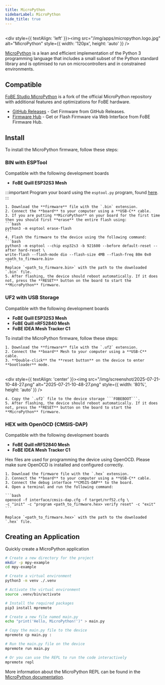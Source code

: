 ```yaml
---
title: MicroPython
sidebarLabel: MicroPython
hide_title: true
---
```


<br/><div style={{ textAlign: 'left' }}><img src="/img/apps/micropython.logo.jpg" alt="MicroPython" style={{ width: '120px', height: 'auto' }} /></div><br/>


[MicroPython](https://micropython.org) is a lean and efficient implementation of the Python 3
programming language that includes a small subset of the Python standard library and is
optimised to run on microcontrollers and in constrained environments.

## Compatible

[FoBE Studio MicroPython](https://github.com/fobe-projects/micropython) is a fork of the
official MicroPython repository with additional features and optimizations for FoBE hardware.

- [GitHub Releases](https://github.com/fobe-projects/micropython/releases) - Get Firmware from GitHub Releases.
- [Firmware Hub](/firmware-hub) - Get or Flash Firmware via Web Interface from FoBE Firmware Hub.

## Install

To install the MicroPython firmware, follow these steps:

### BIN with ESPTool

Compatible with the following development boards

- **FoBE Quill ESP32S3 Mesh**

:::important
Program your board using the ```esptool.py``` program, found
[here](https://docs.espressif.com/projects/esptool/en/latest/esp32s3/).
:::

    1. Download the **firmware** file with the `.bin` extension.
    2. Connect the **board** to your computer using a **USB-C** cable.
    3. If you are putting **MicroPython** on your board for the first time then you should first **erase** the entire flash using:
    ```bash
    python3 -m esptool erase-flash
    ```
    4. Flash the firmware to the device using the following command:
    ```bash
    python3 -m esptool --chip esp32s3 -b 921600 --before default-reset --after hard-reset \
    write-flash --flash-mode dio --flash-size 4MB --flash-freq 80m 0x0 <path_to_firmware.bin>
    ```
    Replace `<path_to_firmware.bin>` with the path to the downloaded `.bin` file.
    5. After flashing, the device should reboot automatically. If it does not, press the **RESET** button on the board to start the **MicroPython** firmware.

### UF2 with USB Storage

Compatible with the following development boards

- **FoBE Quill ESP32S3 Mesh**
- **FoBE Quill nRF52840 Mesh**
- **FoBE IDEA Mesh Tracker C1**

To install the MicroPython firmware, follow these steps:

    1. Download the **firmware** file with the `.uf2` extension.
    2. Connect the **board** Mesh to your computer using a **USB-C** cable.
    3. **Double-click** the **reset button** on the device to enter **bootloader** mode.

<br/><div style={{ textAlign: 'center' }}><img src="/img/screenshot/2025-07-21-10-48-27.png" alt="2025-07-21-10-48-27.png" style={{ width: '80%', height: 'auto' }} /></div><br/>

    4. Copy the `.uf2` file to the device storage ```FOBEBOOT```.
    5. After flashing, the device should reboot automatically. If it does not, press the **RESET** button on the board to start the **MicroPython** firmware.

### HEX with OpenOCD (CMSIS-DAP)
Compatible with the following development boards

- **FoBE Quill nRF52840 Mesh**
- **FoBE IDEA Mesh Tracker C1**

Hex files are used for programming the device using OpenOCD. Please make sure OpenOCD is installed and configured correctly.

    1. Download the firmware file with the `.hex` extension.
    2. Connect the **board** to your computer using a **USB-C** cable.
    3. Connect the debug interface **CMSIS-DAP** to the board.
    4. Open a terminal and run the following command:

    ```bash
    openocd -f interface/cmsis-dap.cfg -f target/nrf52.cfg \
    -c "init" -c "program <path_to_firmware.hex> verify reset" -c "exit"
    ```

    Replace `<path_to_firmware.hex>` with the path to the downloaded `.hex` file.

## Creating an Application

Quickly create a MicroPython application

```bash
# Create a new directory for the project
mkdir -p mpy-example
cd mpy-example

# Create a virtual environment
python3 -m venv ./.venv

# Activate the virtual environment
source .venv/bin/activate

# Install the required packages
pip3 install mpremote

# Create a new file named main.py
echo "print('Hello, MicroPython!')" > main.py

# Copy the main.py file to the device
mpremote cp main.py :

# Run the main.py file on the device
mpremote run main.py

# Or you can use the REPL to run the code interactively
mpremote repl
```

More information about the MicroPython REPL can be found in the [MicroPython documentation](https://docs.micropython.org/en/latest/reference/repl.html).